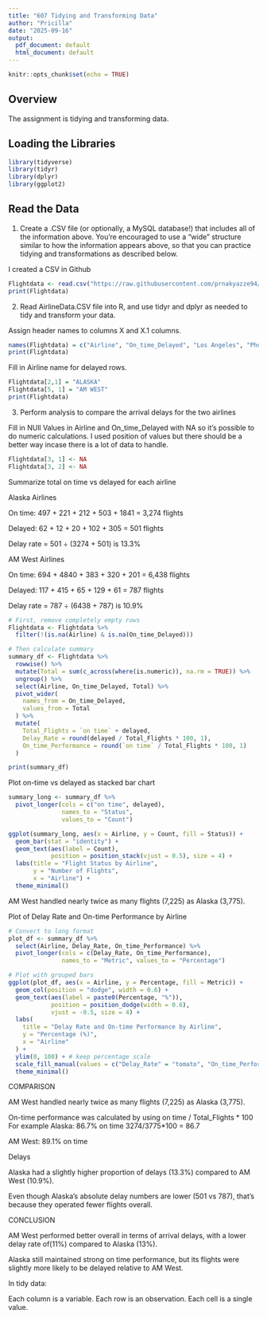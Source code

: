 ```yaml
---
title: "607 Tidying and Transforming Data"
author: "Pricilla"
date: "2025-09-16"
output:
  pdf_document: default
  html_document: default
---
```


```r
knitr::opts_chunk$set(echo = TRUE)
```


## Overview

The assignment is tidying and transforming data.

## Loading the Libraries

```r
library(tidyverse)
library(tidyr)
library(dplyr)
library(ggplot2)
```

## Read the Data


(1) Create a .CSV file (or optionally, a MySQL database!) that includes all of the information above.
You’re encouraged to use a “wide” structure similar to how the information appears above, so
that you can practice tidying and transformations as described below.

I created a CSV in Github



```r
Flightdata <- read.csv("https://raw.githubusercontent.com/prnakyazze94/Data_607/refs/heads/main/AirlineData.csv")
print(Flightdata)
```


(2) Read AirlineData.CSV file into R, and use tidyr and dplyr as needed to tidy
and transform your data.

Assign header names to columns X and X.1 columns.

```r
names(Flightdata) = c("Airline", "On_time_Delayed", "Los Angeles", "Phoenix", "San Diego", "San Francisco", "Seattle")
print(Flightdata)
```

Fill in Airline name for delayed rows.
```r
Flightdata[2,1] = "ALASKA"
Flightdata[5, 1] = "AM WEST"
print(Flightdata)
```





(3) Perform analysis to compare the arrival delays for the two airlines


Fill in NUll Values in Airline and On_time_Delayed with NA so it's possible to do numeric calculations. I used position of values but there should be a better way incase there is a lot of data to handle.

```r
Flightdata[3, 1] <- NA
Flightdata[3, 2] <- NA

```





Summarize total on time vs delayed for each airline



Alaska Airlines

On time: 497 + 221 + 212 + 503 + 1841 = 3,274 flights

Delayed: 62 + 12 + 20 + 102 + 305 = 501 flights

Delay rate = 501 ÷ (3274 + 501) is 13.3%






AM West Airlines

On time: 694 + 4840 + 383 + 320 + 201 = 6,438 flights

Delayed: 117 + 415 + 65 + 129 + 61 = 787 flights

Delay rate = 787 ÷ (6438 + 787) is 10.9%



```r
# First, remove completely empty rows
Flightdata <- Flightdata %>%
  filter(!(is.na(Airline) & is.na(On_time_Delayed)))

# Then calculate summary
summary_df <- Flightdata %>%
  rowwise() %>%
  mutate(Total = sum(c_across(where(is.numeric)), na.rm = TRUE)) %>%
  ungroup() %>%
  select(Airline, On_time_Delayed, Total) %>%
  pivot_wider(
    names_from = On_time_Delayed,
    values_from = Total
  ) %>%
  mutate(
    Total_Flights = `on time` + delayed,
    Delay_Rate = round(delayed / Total_Flights * 100, 1),
    On_time_Performance = round(`on time` / Total_Flights * 100, 1)
  )

print(summary_df)
```

 Plot on-time vs delayed as stacked bar chart
```r
summary_long <- summary_df %>%
  pivot_longer(cols = c("on time", delayed),
               names_to = "Status",
               values_to = "Count")

ggplot(summary_long, aes(x = Airline, y = Count, fill = Status)) +
  geom_bar(stat = "identity") +
  geom_text(aes(label = Count), 
            position = position_stack(vjust = 0.5), size = 4) +
  labs(title = "Flight Status by Airline",
       y = "Number of Flights",
       x = "Airline") +
  theme_minimal()


```


AM West handled nearly twice as many flights (7,225) as Alaska (3,775).




Plot of Delay Rate and On-time Performance by Airline

```r


# Convert to long format
plot_df <- summary_df %>%
  select(Airline, Delay_Rate, On_time_Performance) %>%
  pivot_longer(cols = c(Delay_Rate, On_time_Performance),
               names_to = "Metric", values_to = "Percentage")

# Plot with grouped bars
ggplot(plot_df, aes(x = Airline, y = Percentage, fill = Metric)) +
  geom_col(position = "dodge", width = 0.6) +
  geom_text(aes(label = paste0(Percentage, "%")),
            position = position_dodge(width = 0.6),
            vjust = -0.5, size = 4) +
  labs(
    title = "Delay Rate and On-time Performance by Airline",
    y = "Percentage (%)",
    x = "Airline"
  ) +
  ylim(0, 100) + # keep percentage scale
  scale_fill_manual(values = c("Delay_Rate" = "tomato", "On_time_Performance" = "steelblue")) +
  theme_minimal()
```




COMPARISON


AM West handled nearly twice as many flights (7,225) as Alaska (3,775).

On-time performance was calculated by using 
on time / Total_Flights * 100
For example 
Alaska: 86.7% on time
3274/3775*100 = 86.7



AM West: 89.1% on time




Delays

Alaska had a slightly higher proportion of delays (13.3%) compared to AM West (10.9%).

Even though Alaska’s absolute delay numbers are lower (501 vs 787), that’s because they operated fewer flights overall.









CONCLUSION





AM West performed better overall in terms of arrival delays, with a lower delay rate of(11%) compared to Alaska (13%).

Alaska still maintained strong on time performance, but its flights were slightly more likely to be delayed relative to AM West.


In tidy data:

Each column is a variable.
Each row is an observation.
Each cell is a single value.
